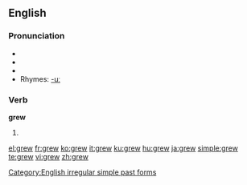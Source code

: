 ==English==

{{rank|getting|stay|months|677|grew|boys|joy|green}}

===Pronunciation===
*{{SAMPA|/gr\u:/}}
*{{IPA|/gɹuː/}}
*{{audio|en-us-grew.ogg|Audio (US)}}
*Rhymes: [[Rhymes:English:-uː|-uː]]

===Verb===
'''grew'''
# {{simple past of|grow}}

[[Category:English irregular simple past forms]]

[[el:grew]]
[[fr:grew]]
[[ko:grew]]
[[it:grew]]
[[ku:grew]]
[[hu:grew]]
[[ja:grew]]
[[simple:grew]]
[[te:grew]]
[[vi:grew]]
[[zh:grew]]